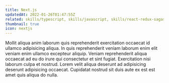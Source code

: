 ```yaml
---
title: Next.js
updatedAt: 2022-01-26T01:47:55Z
related: skills/typescript, skills/javascript, skills/react-redux-sagas
thumbnail: true
icon: nextjs
---
```


Mollit aliqua anim laborum quis reprehenderit exercitation occaecat id ullamco adipisicing aliqua. In quis reprehenderit veniam laborum enim elit veniam enim ullamco excepteur aliquip. Veniam reprehenderit aliqua occaecat ad eu do irure qui consectetur et sint fugiat. Exercitation nisi laborum culpa et nostrud. Lorem velit aliqua deserunt ad adipisicing deserunt adipisicing occaecat. Cupidatat nostrud sit duis aute ex est est amet quis aliqua do nulla.

<!-- end -->
